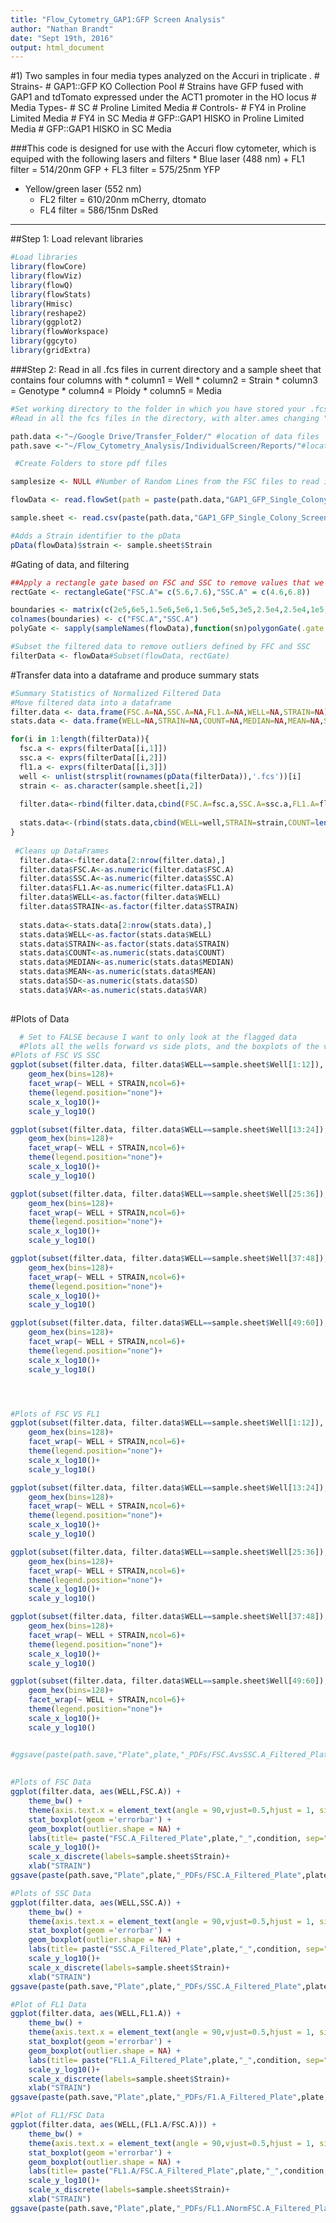 ```yaml
---
title: "Flow_Cytometry_GAP1:GFP Screen Analysis"
author: "Nathan Brandt"
date: "Sept 19th, 2016"
output: html_document
---
```

#1) Two samples in four media types analyzed on the Accuri in triplicate .
#    Strains-
#     GAP1::GFP KO Collection Pool
#     Strains have GFP fused with GAP1 and tdTomato expressed under the ACT1 promoter in the HO locus
#    Media Types-
#     SC
#     Proline Limited Media
#   Controls-
#      FY4 in Proline Limited Media
#      FY4 in SC Media
#      GFP::GAP1 HISKO in Proline Limited Media
#      GFP::GAP1 HISKO in SC Media

###This code is designed for use with the Accuri flow cytometer, which is equiped with the following lasers and filters
* Blue laser (488 nm)
  + FL1 filter = 514/20nm   GFP
  + FL3 filter = 575/25nm   YFP

* Yellow/green laser (552 nm)
  + FL2 filter = 610/20nm   mCherry, dtomato
  + FL4 filter = 586/15nm   DsRed

******
##Step 1: Load relevant libraries 

```r
#Load libraries
library(flowCore)
library(flowViz)
library(flowQ)
library(flowStats)
library(Hmisc)
library(reshape2)
library(ggplot2)
library(flowWorkspace)
library(ggcyto)
library(gridExtra)
```

###Step 2: Read in all .fcs files in current directory and a sample sheet that contains four columns with 
* column1 = Well
* column2 = Strain
* column3 = Genotype
* column4 = Ploidy
* column5 = Media


```r
#Set working directory to the folder in which you have stored your .fcs files
#Read in all the fcs files in the directory, with alter.ames changing "-" to "."

path.data <-"~/Google Drive/Transfer_Folder/" #location of data files
path.save <-"~/Flow_Cytometry_Analysis/IndividualScreen/Reports/"#location to save files

 #Create Folders to store pdf files

samplesize <- NULL #Number of Random Lines from the FSC files to read in, set to NULL to read all lines

flowData <- read.flowSet(path = paste(path.data,"GAP1_GFP_Single_Colony_Screen", sep=""), pattern=".fcs", which.lines=samplesize, alter.names=TRUE)

sample.sheet <- read.csv(paste(path.data,"GAP1_GFP_Single_Colony_Screen/SampleSheet_Indiv.csv", sep=""))

#Adds a Strain identifier to the pData
pData(flowData)$strain <- sample.sheet$Strain

```

#Gating of data, and filtering
```r

##Apply a rectangle gate based on FSC and SSC to remove values that we have determined are typically debris for haploid cells.  This should be adjusted if the cell type is different
rectGate <- rectangleGate("FSC.A"= c(5.6,7.6),"SSC.A" = c(4.6,6.8))

boundaries <- matrix(c(2e5,6e5,1.5e6,5e6,1.5e6,5e5,3e5,2.5e4,2.5e4,1e5,1e6,1e6,5e5,3e5),ncol=2,nrow=7)
colnames(boundaries) <- c("FSC.A","SSC.A")
polyGate <- sapply(sampleNames(flowData),function(sn)polygonGate(.gate = boundaries))

#Subset the filtered data to remove outliers defined by FFC and SSC 
filterData <- flowData#Subset(flowData, rectGate) 
```



#Transfer data into a dataframe and produce summary stats
```r
#Summary Statistics of Normalized Filtered Data
#Move filtered data into a dataframe
filter.data <- data.frame(FSC.A=NA,SSC.A=NA,FL1.A=NA,WELL=NA,STRAIN=NA)
stats.data <- data.frame(WELL=NA,STRAIN=NA,COUNT=NA,MEDIAN=NA,MEAN=NA,SD=NA,VAR=NA)

for(i in 1:length(filterData)){
  fsc.a <- exprs(filterData[[i,1]])
  ssc.a <- exprs(filterData[[i,2]])
  fl1.a <- exprs(filterData[[i,3]])
  well <- unlist(strsplit(rownames(pData(filterData)),'.fcs'))[i]
  strain <- as.character(sample.sheet[i,2])
  
  filter.data<-rbind(filter.data,cbind(FSC.A=fsc.a,SSC.A=ssc.a,FL1.A=fl1.a,WELL=well,STRAIN=strain))
  
  stats.data<-(rbind(stats.data,cbind(WELL=well,STRAIN=strain,COUNT=length(fsc.a),MEDIAN=median(fl1.a/fsc.a),MEAN=mean(fl1.a/fsc.a),SD=sd(fl1.a/fsc.a),VAR=as.numeric(var(fl1.a/fsc.a)))))
}  
  
 #Cleans up DataFrames
  filter.data<-filter.data[2:nrow(filter.data),]
  filter.data$FSC.A<-as.numeric(filter.data$FSC.A)
  filter.data$SSC.A<-as.numeric(filter.data$SSC.A)
  filter.data$FL1.A<-as.numeric(filter.data$FL1.A)
  filter.data$WELL<-as.factor(filter.data$WELL)
  filter.data$STRAIN<-as.factor(filter.data$STRAIN)
  
  stats.data<-stats.data[2:nrow(stats.data),]
  stats.data$WELL<-as.factor(stats.data$WELL)
  stats.data$STRAIN<-as.factor(stats.data$STRAIN)
  stats.data$COUNT<-as.numeric(stats.data$COUNT)
  stats.data$MEDIAN<-as.numeric(stats.data$MEDIAN)
  stats.data$MEAN<-as.numeric(stats.data$MEAN)    
  stats.data$SD<-as.numeric(stats.data$SD)
  stats.data$VAR<-as.numeric(stats.data$VAR)
  
```


#Plots of Data
```r
  # Set to FALSE because I want to only look at the flagged data
  #Plots all the wells forward vs side plots, and the boxplots of the various paramenters, and OD
#Plots of FSC VS SSC
ggplot(subset(filter.data, filter.data$WELL==sample.sheet$Well[1:12]), aes(x = FSC.A, y = SSC.A))+
    geom_hex(bins=128)+
    facet_wrap(~ WELL + STRAIN,ncol=6)+
    theme(legend.position="none")+
    scale_x_log10()+
    scale_y_log10()

ggplot(subset(filter.data, filter.data$WELL==sample.sheet$Well[13:24]), aes(x = FSC.A, y = SSC.A))+
    geom_hex(bins=128)+
    facet_wrap(~ WELL + STRAIN,ncol=6)+
    theme(legend.position="none")+
    scale_x_log10()+
    scale_y_log10()

ggplot(subset(filter.data, filter.data$WELL==sample.sheet$Well[25:36]), aes(x = FSC.A, y = SSC.A))+
    geom_hex(bins=128)+
    facet_wrap(~ WELL + STRAIN,ncol=6)+
    theme(legend.position="none")+
    scale_x_log10()+
    scale_y_log10()

ggplot(subset(filter.data, filter.data$WELL==sample.sheet$Well[37:48]), aes(x = FSC.A, y = SSC.A))+
    geom_hex(bins=128)+
    facet_wrap(~ WELL + STRAIN,ncol=6)+
    theme(legend.position="none")+
    scale_x_log10()+
    scale_y_log10()

ggplot(subset(filter.data, filter.data$WELL==sample.sheet$Well[49:60]), aes(x = FSC.A, y = SSC.A))+
    geom_hex(bins=128)+
    facet_wrap(~ WELL + STRAIN,ncol=6)+
    theme(legend.position="none")+
    scale_x_log10()+
    scale_y_log10()




#Plots of FSC VS FL1
ggplot(subset(filter.data, filter.data$WELL==sample.sheet$Well[1:12]), aes(x = FSC.A, y = FL1.A))+
    geom_hex(bins=128)+
    facet_wrap(~ WELL + STRAIN,ncol=6)+
    theme(legend.position="none")+
    scale_x_log10()+
    scale_y_log10()

ggplot(subset(filter.data, filter.data$WELL==sample.sheet$Well[13:24]), aes(x = FSC.A, y = FL1.A))+
    geom_hex(bins=128)+
    facet_wrap(~ WELL + STRAIN,ncol=6)+
    theme(legend.position="none")+
    scale_x_log10()+
    scale_y_log10()

ggplot(subset(filter.data, filter.data$WELL==sample.sheet$Well[25:36]), aes(x = FSC.A, y = FL1.A))+
    geom_hex(bins=128)+
    facet_wrap(~ WELL + STRAIN,ncol=6)+
    theme(legend.position="none")+
    scale_x_log10()+
    scale_y_log10()

ggplot(subset(filter.data, filter.data$WELL==sample.sheet$Well[37:48]), aes(x = FSC.A, y = FL1.A))+
    geom_hex(bins=128)+
    facet_wrap(~ WELL + STRAIN,ncol=6)+
    theme(legend.position="none")+
    scale_x_log10()+
    scale_y_log10()

ggplot(subset(filter.data, filter.data$WELL==sample.sheet$Well[49:60]), aes(x = FSC.A, y = FL1.A))+
    geom_hex(bins=128)+
    facet_wrap(~ WELL + STRAIN,ncol=6)+
    theme(legend.position="none")+
    scale_x_log10()+
    scale_y_log10()


#ggsave(paste(path.save,"Plate",plate,"_PDFs/FSC.AvsSSC.A_Filtered_Plate",plate,"_",condition,".pdf", sep=""), plot=size.plots height=8, width=12)
    
    
#Plots of FSC Data
ggplot(filter.data, aes(WELL,FSC.A)) +
    theme_bw() +
    theme(axis.text.x = element_text(angle = 90,vjust=0.5,hjust = 1, size = 6)) +
    stat_boxplot(geom ='errorbar') +
    geom_boxplot(outlier.shape = NA) +
    labs(title= paste("FSC.A_Filtered_Plate",plate,"_",condition, sep="")) +
    scale_y_log10()+
    scale_x_discrete(labels=sample.sheet$Strain)+
    xlab("STRAIN")
ggsave(paste(path.save,"Plate",plate,"_PDFs/FSC.A_Filtered_Plate",plate,"_",condition,".pdf", sep=""), height=8, width=12)

#Plots of SSC Data
ggplot(filter.data, aes(WELL,SSC.A)) +
    theme_bw() +
    theme(axis.text.x = element_text(angle = 90,vjust=0.5,hjust = 1, size = 6)) +
    stat_boxplot(geom ='errorbar') +
    geom_boxplot(outlier.shape = NA) +
    labs(title= paste("SSC.A_Filtered_Plate",plate,"_",condition, sep="")) +
    scale_y_log10()+
    scale_x_discrete(labels=sample.sheet$Strain)+
    xlab("STRAIN")
ggsave(paste(path.save,"Plate",plate,"_PDFs/SSC.A_Filtered_Plate",plate,"_",condition,".pdf", sep=""), height=8, width=12)

#Plot of FL1 Data
ggplot(filter.data, aes(WELL,FL1.A)) +
    theme_bw() +
    theme(axis.text.x = element_text(angle = 90,vjust=0.5,hjust = 1, size = 6)) +
    stat_boxplot(geom ='errorbar') +
    geom_boxplot(outlier.shape = NA) +
    labs(title= paste("FL1.A_Filtered_Plate",plate,"_",condition, sep="")) +
    scale_y_log10()+
    scale_x_discrete(labels=sample.sheet$Strain)+
    xlab("STRAIN")
ggsave(paste(path.save,"Plate",plate,"_PDFs/F1.A_Filtered_Plate",plate,"_",condition,".pdf", sep=""), height=8, width=12)

#Plot of FL1/FSC Data
ggplot(filter.data, aes(WELL,(FL1.A/FSC.A))) +
    theme_bw() +
    theme(axis.text.x = element_text(angle = 90,vjust=0.5,hjust = 1, size = 6)) +
    stat_boxplot(geom ='errorbar') +
    geom_boxplot(outlier.shape = NA) +
    labs(title= paste("FL1.A/FSC.A_Filtered_Plate",plate,"_",condition, sep="")) +
    scale_y_log10()+
    scale_x_discrete(labels=sample.sheet$Strain)+
    xlab("STRAIN")
ggsave(paste(path.save,"Plate",plate,"_PDFs/FL1.ANormFSC.A_Filtered_Plate",plate,"_",condition,".pdf", sep=""), height=8, width=12)


```